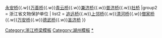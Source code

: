 {{Navbox
| state = collapsed
| name  = 德清古桥群
| title = [[德清古桥群]]
| image = [[File:Shouchang Bridge, 2020-11-14 03.jpg|120px]]
| style = width:500px text-align:left;
| basestyle = background:#ccccff;
| titlestyle = font-size:100%;
| liststyle  = text-align:center
| group1= 全国重点文物保护单位
| list1 = [[寿昌桥]]{{.w}}[[永安桥 (德清)|永安桥]]{{.w}}[[万善桥 (德清)|万善桥]]{{.w}}[[青云桥]]{{.w}}[[兼济桥]]{{.w}}[[普济桥 (德清)|普济桥]]{{.w}}[[社桥]]
|group2 = 浙江省文物保护单位
| list2 = [[追远桥]]{{.w}}[[上邻桥]]{{.w}}[[清河桥]]{{.w}}[[僧家桥]]{{.w}}[[万安桥 (德清)|万安桥]]{{.w}}[[德武桥]]{{.w}}[[圣济桥]]
}}
<noinclude>
[[Category:浙江桥梁模板]]
[[Category:湖州模板]]
[[Category:德清桥梁|*]]
</noinclude>